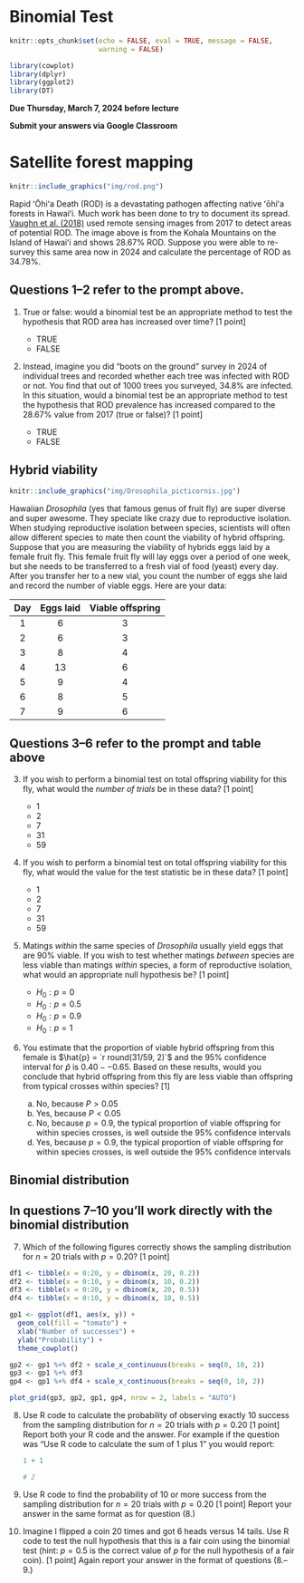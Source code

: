 # Binomial Test

```r
knitr::opts_chunk$set(echo = FALSE, eval = TRUE, message = FALSE, 
                      warning = FALSE)

library(cowplot)
library(dplyr)
library(ggplot2)
library(DT)
```


**Due Thursday, March 7, 2024 before lecture**

**Submit your answers via Google Classroom**

# Satellite forest mapping {.unnumbered}

```r
knitr::include_graphics("img/rod.png")
```

Rapid ʻŌhiʻa Death (ROD) is a devastating pathogen affecting native ʻōhiʻa forests in Hawaiʻi. Much work has been done to try to document its spread. [Vaughn et al. (2018)](https://www.mdpi.com/2072-4292/10/4/502) used remote sensing images from 2017 to detect areas of potential ROD. The image above is from the Kohala Mountains on the Island of Hawaiʻi and shows 28.67% ROD. Suppose you were able to re-survey this same area now in 2024 and calculate the percentage of ROD as 34.78%. 

::: {.callout-tip}
## Questions 1--2 refer to the prompt above.

1. True or false: would a binomial test be an appropriate method to test the hypothesis that ROD area has increased over time? [1 point]

    - TRUE
    - FALSE

2. Instead, imagine you did "boots on the ground" survey in 2024 of individual trees and recorded whether each tree was infected with ROD or not. You find that out of 1000 trees you surveyed, 34.8% are infected. In this situation, would a binomial test be an appropriate method to test the hypothesis that ROD prevalence has increased compared to the 28.67% value from 2017 (true or false)? [1 point]

    - TRUE
    - FALSE

:::
  
## Hybrid viability {.unnumbered}

```r
knitr::include_graphics("img/Drosophila_picticornis.jpg")
```

Hawaiian *Drosophila* (yes that famous genus of fruit fly) are super diverse and super awesome. They speciate like crazy due to reproductive isolation. When studying reproductive isolation between species, scientists will often allow different species to mate then count the viability of hybrid offspring. Suppose that you are measuring the viability of hybrids eggs laid by a female fruit fly. This female fruit fly will lay eggs over a period of one week, but she needs to be transferred to a fresh vial of food (yeast) every day. After you transfer her to a new vial, you count the number of eggs she laid and record the number of viable eggs. Here are your data:

 Day | Eggs laid | Viable offspring
:---:|:---------:|:----------------:
 1   | 6         | 3
 2   | 6         | 3
 3   | 8         | 4
 4   | 13        | 6
 5   | 9         | 4
 6   | 8         | 5
 7   | 9         | 6


::: {.callout-tip}
## Questions 3--6 refer to the prompt and table above


3. If you wish to perform a binomial test on total offspring viability for this fly, what would the *number of trials* be in these data? [1 point]

    - 1
    - 2
    - 7
    - 31
    - 59


4. If you wish to perform a binomial test on total offspring viability for this fly, what would the value for the test statistic be in these data? [1 point]

    - 1
    - 2
    - 7
    - 31
    - 59



5. Matings *within* the same species of *Drosophila* usually yield eggs that are 90% viable. If you wish to test whether matings *between* species are less viable than matings *within* species, a form of reproductive isolation, what would an appropriate null hypothesis be? [1 point]

    - $H_0: p = 0$
    - $H_0: p = 0.5$
    - $H_0: p = 0.9$
    - $H_0: p = 1$

6. You estimate that the proportion of viable hybrid offspring from this female is $\hat{p} = `r round(31/59, 2)`$ and the 95% confidence interval for $\hat{p}$ is $0.40--0.65$. Based on these results, would you conclude that hybrid offspring from this fly are less viable than offspring from typical crosses within species? [1]

    a. No, because $P > 0.05$
    b. Yes, because $P < 0.05$
    c. No, because $p = 0.9$, the typical proportion of viable offspring for within species crosses, is well outside the 95% confidence intervals 
    d. Yes, because $p = 0.9$, the typical proportion of viable offspring for within species crosses, is well outside the 95% confidence intervals 

:::


## Binomial distribution {.unnumbered}

::: {.callout-tip}
## In questions 7--10 you'll work directly with the binomial distribution

7. Which of the following figures correctly shows the sampling distribution for $n = 20$ trials with $p = 0.20$? [1 point]

```r

df1 <- tibble(x = 0:20, y = dbinom(x, 20, 0.2))
df2 <- tibble(x = 0:10, y = dbinom(x, 10, 0.2))
df3 <- tibble(x = 0:20, y = dbinom(x, 20, 0.5))
df4 <- tibble(x = 0:10, y = dbinom(x, 10, 0.5))

gp1 <- ggplot(df1, aes(x, y)) +
  geom_col(fill = "tomato") +
  xlab("Number of successes") +
  ylab("Probability") +
  theme_cowplot()

gp2 <- gp1 %+% df2 + scale_x_continuous(breaks = seq(0, 10, 2))
gp3 <- gp1 %+% df3
gp4 <- gp1 %+% df4 + scale_x_continuous(breaks = seq(0, 10, 2))

plot_grid(gp3, gp2, gp1, gp4, nrow = 2, labels = "AUTO")

```


8. Use R code to calculate the probability of observing exactly 10 success from the sampling distribution for $n = 20$ trials with $p = 0.20$ [1 point] Report both your R code and the answer. For example if the question was "Use R code to calculate the sum of 1 plus 1" you would report:

    ```r
    1 + 1
    
    # 2
    ```
9. Use R code to find the probability of 10 or more success from the sampling distribution for $n = 20$ trials with $p = 0.20$ [1 point] Report your answer in the same format as for question (8.)

10. Imagine I flipped a coin 20 times and got 6 heads versus 14 tails. Use R code to test the null hypothesis that this is a fair coin using the binomial test (hint: $p = 0.5$ is the correct value of $p$ for the null hypothesis of a fair coin). [1 point] Again report your answer in the format of questions (8.--9.)

:::



